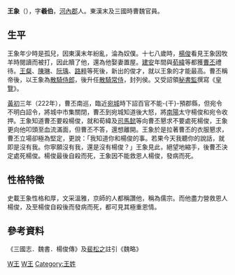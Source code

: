 '''王象'''（{{bd|2世紀？||220年代|catIdx=W王}}），字'''羲伯'''，[[河內郡_(中國)|河內郡]]人。東漢末及三國時曹魏官員。

==生平==
王象年少時是孤兒，因東漢末年紛亂，淪為奴僕。十七八歲時，[[楊俊_(三國)|楊俊]]看見王象因牧羊時閱讀而被打，因此贖了他，還為他娶妻置屋。[[建安_(漢獻帝)|建安]]年間與[[荀緯|荀緯]]等都獲[[曹丕|曹丕]]禮待。[[王粲|王粲]]、[[陈琳_(文学家)|陳琳]]、[[阮瑀|阮瑀]]、[[路粹|路粹]]等死後，新出的俊才，就以王象的才能最高。曹丕稱帝後，以王象為[[散騎侍郎|散騎侍郎]]，後升任[[散騎常侍|散騎常侍]]，封列侯。又受詔領[[秘書監|秘書監]]撰寫《[[皇覽|皇覽]]》。

[[黃初|黃初]]三年（222年），曹丕南巡，臨近[[宛城|宛城]]時下詔百官不能-{干}-預郡縣，但宛令不明白詔令，將城中市集關閉，曹丕到宛城知道後大怒，將[[南陽|南陽]]太守楊俊和宛令收押。王象知道曹丕要殺楊俊，就和荀緯及[[司馬懿|司馬懿]]等向曹丕懇求不要處死楊俊，王象更向他叩頭至血流滿面，但曹丕不答，還想離開。王象於是拉著曹丕的衣服懇求，曹丕立場卻極為堅定，更說：「我知道你和楊俊的事。若果今天我聽你的說話，就即是沒有我。你寧願沒有我，還是沒有楊俊？」王象見此，絕望地縮手，後曹丕決定處死楊俊。楊俊最後自殺而死，王象因不能救恩人楊俊，發病而死。

==性格特徵==
史載王象性格和厚，文采溫雅，京師的人都稱讚他，稱為儒宗。而他盡力營救恩人楊俊，及至楊俊自殺後而發病而死，都可見其極重恩情。

==參考資料==
《三國志．魏書．楊俊傳》及[[裴松之|裴松之]]註引《魏略》

[[Category:東漢政治人物|W王]]
[[Category:曹魏政治人物|W王]]
[[Category:王姓|Category:王姓]]